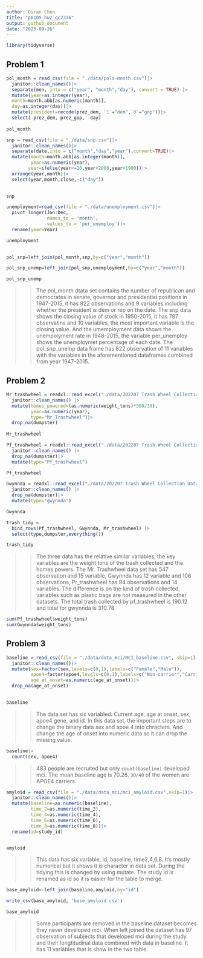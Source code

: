 ```yaml
---
author: Qiran Chen
title: "p8105_hw2_qc2336"
output: github_document
date: "2023-09-26"
---
```


```r
library(tidyverse)
```

## Problem 1
```r
pol_month = read_csv(file = "./data/pols-month.csv")|>
  janitor::clean_names()|>
  separate(mon, into = c("year", "month","day"), convert = TRUE) |>
  mutate(year=as.integer(year),
  month=month.abb[as.numeric(month)],
  day=as.integer(day))|>
  mutate(president=recode(prez_dem, `1`="dem",`0`="gop"))|>
  select(-prez_dem,-prez_gop, -day)
  
pol_month
```


```r
snp = read_csv(file = "./data/snp.csv")|>
  janitor::clean_names()|>
  separate(date,into = c("month","day","year"),convert=TRUE)|>
  mutate(month=month.abb[as.integer(month)],
         year=as.numeric(year),
        year=ifelse(year<=20,year+2000,year+1900))|>
  arrange(year,month)|>
  select(year,month,close,-c("day"))
  

snp

```

```r
unemployment=read_csv(file = "./data/unemployment.csv")|>
  pivot_longer(Jan:Dec,
               names_to = 'month',
               values_to = 'per_unemploy')|>
  rename(year=Year)

unemployment
  
```

```r
pol_snp=left_join(pol_month,snp,by=c("year","month"))

pol_snp_unemp=left_join(pol_snp,unemployment,by=c("year","month"))

pol_snp_unemp
```

>> The pol_month dtata set contains the number of republican and democrates in senate, governor and presidential positions in 1947-2015, it has 822 observations and 9 variables including whether the president is dem or rep on the date. The snp data shows the closing value of stock in 1950-2015, it has 787 observatins and 10 variables, the most important variable is the closing value. And the umemployment data shows the unempolyment rate in 1948-2015, the variable per_unemploy shows the unemploymet percentage of each date. The pol_snp_unemp data frame has 822 observation of 11 variables with the variables in the aforementioned dataframes combined from year 1947-2015.

## Problem 2


```r
Mr_trashwheel = readxl::read_excel("./data/202207 Trash Wheel Collection Data.xlsx", sheet="Mr. Trash Wheel",range = "A2:N550")|>
  janitor::clean_names() |>
  mutate(homes_powered=(as.numeric(weight_tons)*500/30),
         year=as.numeric(year),
         type="Mr_Trashwheel")|>
  drop_na(dumpster)
  
Mr_trashwheel
```

```r
Pf_trashwheel = readxl::read_excel("./data/202207 Trash Wheel Collection Data.xlsx", sheet="Professor Trash Wheel" ,range ="A2:M97")|>
  janitor::clean_names() |>
  drop_na(dumpster)|>
  mutate(type="Pf_trashwheel")

Pf_trashwheel
```

```r
Gwynnda = readxl::read_excel("./data/202207 Trash Wheel Collection Data.xlsx", sheet="Gwynnda Trash Wheel" ,range ="A2:K110")|>
  janitor::clean_names() |>
  drop_na(dumpster)|>
  mutate(type="gwynnda")

Gwynnda
```
```r

trash_tidy = 
  bind_rows(Pf_trashwheel, Gwynnda, Mr_trashwheel) |>
  select(type,dumpster,everything())

trash_tidy

```
>> The three data has the relative similar variables, the key variables are the weight tons of the trash collected and the homes powers. The Mr. Trashwheel data set has 547 observation and 15 variable, Gwynnda has 12 variable and 106 observations, Pr_trashwheel has 94 observations and 14 variables. The difference is on the kind of trash collected, variables such as plastic bags are not measured in the other datasets. The total trash collected by pf_trashwheel is 190.12 and total for gwynnda is 310.78

```r
sum(Pf_trashwheel$weight_tons)
sum(Gwynnda$weight_tons)
```

## Problem 3
```r
baseline = read_csv(file = "./data/data_mci/MCI_baseline.csv", skip=1)|>
  janitor::clean_names()|>
  mutate(sex=factor(sex,levels=c(0,1),labels=c("Female","Male")),
         apoe4=factor(apoe4,levels=c(0,1),labels=c("Non-carrier","Carrier")),
         age_at_onset=as.numeric(age_at_onset))|>
  drop_na(age_at_onset)
  

baseline
```
>> The data set has six variabled. Current age, age at onset, sex, apoe4 gene, and id. In this data set, the important steps are to change the binary data sex and apoe 4 into chracters. And change the age of onset into numeric data so it can drop the missing value.

```r
baseline|>
  count(sex, apoe4)
```
>> 483 people are recruited but only `count(baseline)` developed mci. The mean baseline age is 70.26. `30/40` of the women are APOE4 carriers. 

```r
amyloid = read_csv(file = "./data/data_mci/mci_amyloid.csv",skip=1)|>
  janitor::clean_names()|>
  mutate(baseline=as.numeric(baseline),
         time_2=as.numeric(time_2),
         time_4=as.numeric(time_4),
         time_6=as.numeric(time_6),
         time_8=as.numeric(time_8))|>
  rename(id=study_id)


amyloid
```

>> This data has six variable, id, baseline, time2,4,6,8. It's mostly numerical but it shows it is character in data set. During the tidying this is changed by using mutate. The study id is renamed as id so it is easier for the table to merge.

```r
base_amyloid<-left_join(baseline,amyloid,by="id")

write_csv(base_amyloid, 'base_amyloid.csv')

base_amyloid
```
>> Some participants are removed in the baseline dataset becomes they never developed mci. When left joined the dataset has 97 observation of subjects that developed mci during the study and their longtitudinal data combined with data in baseline. It has 11 variables that is show in the two table.
